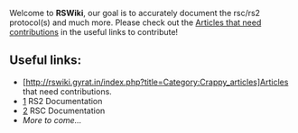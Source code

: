 Welcome to '''RSWiki''', our goal is to accurately document the rsc/rs2 protocol(s) and much more. Please check out the <u>Articles that need contributions</u> in the useful links to contribute!

== Useful links: ==
* [http://rswiki.gyrat.in/index.php?title=Category:Crappy_articles]Articles that need contributions.
* [http://rswiki.gyrat.in/index.php?title=Category:RS2] RS2 Documentation
* [http://rswiki.gyrat.in/index.php?title=Category:RSC] RSC Documentation
* ''More to come...''